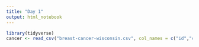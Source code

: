 ```yaml
---
title: "Day 1"
output: html_notebook
---
```



```r
library(tidyverse)
cancer <- read_csv("breast-cancer-wisconsin.csv", col_names = c("id","clump_Thickness","unif_Size","unif_Shape","marginal_Adhesion","epith_Size","bare_Nuclei","bland_Chromatin","normal_Nucleoli","mitoses","class"))
```
